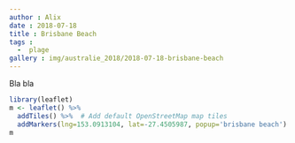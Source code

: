 ```yaml
---
author : Alix
date : 2018-07-18
title : Brisbane Beach
tags :  
  -  plage
gallery : img/australie_2018/2018-07-18-brisbane-beach
---
```


Bla bla

```r
library(leaflet)
m <- leaflet() %>%
  addTiles() %>%  # Add default OpenStreetMap map tiles
  addMarkers(lng=153.0913104, lat=-27.4505987, popup='brisbane beach')
m
```
      
